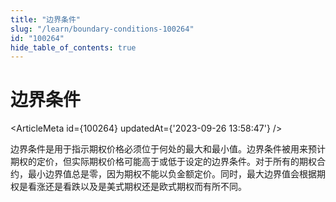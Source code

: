 ```yaml
---
title: "边界条件"
slug: "/learn/boundary-conditions-100264"
id: "100264"
hide_table_of_contents: true
---
```



# 边界条件

<ArticleMeta id={100264} updatedAt={'2023-09-26 13:58:47'} />
<div className='border-solid border-b border-t-0 my-4 border-[var(--ifm-color-gray-300)]' />

边界条件是用于指示期权价格必须位于何处的最大和最小值。边界条件被用来预计期权的定价，但实际期权价格可能高于或低于设定的边界条件。对于所有的期权合约，最小边界值总是零，因为期权不能以负金额定价。同时，最大边界值会根据期权是看涨还是看跌以及是美式期权还是欧式期权而有所不同。
